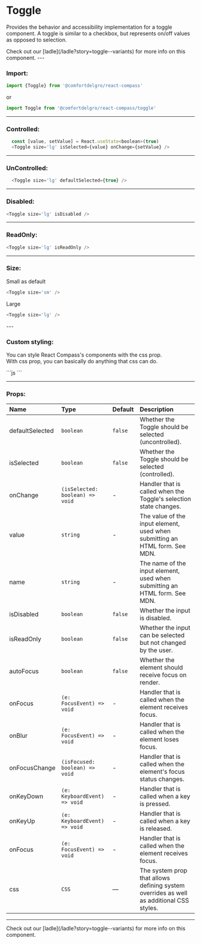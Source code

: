 
# Toggle

Provides the behavior and accessibility implementation for a toggle component. A toggle is similar to a checkbox, but represents on/off values as opposed to selection.

<Callout>
  Check out our [ladle](/ladle?story=toggle--variants) for more info on this
  component.
</Callout>
---

### Import:

```js
import {Toggle} from '@comfortdelgro/react-compass'
```

or

```js
import Toggle from '@comfortdelgro/react-compass/toggle'
```

---

### Controlled:

```js
  const [value, setValue] = React.useState<boolean>(true)
  <Toggle size='lg' isSelected={value} onChange={setValue} />
```

<section className={styles.avatarShowcaseContainer}>
  <Toggle size='lg' defaultSelected={true} />
</section>

---

### UnControlled:

```js
  <Toggle size='lg' defaultSelected={true} />
```

<section className={styles.avatarShowcaseContainer}>
  <Toggle size='lg' defaultSelected={true} />
</section>

---

### Disabled:

```js
<Toggle size='lg' isDisabled />
```

<section className={styles.avatarShowcaseContainer}>
  <Toggle size='lg' isDisabled />
</section>

---

### ReadOnly:

```js
<Toggle size='lg' isReadOnly />
```

<section className={styles.avatarShowcaseContainer}>
  <Toggle size='lg' isReadOnly />
</section>

---

### Size:

Small as default

```js
<Toggle size='sm' />
```

<section className={styles.avatarShowcaseContainer}>
  <Toggle size='sm' />
</section>

Large

```js
<Toggle size='lg' />
```
<section className={styles.avatarShowcaseContainer}>
  <Toggle size='lg' />
</section>
---

### Custom styling:

You can style React Compass's components with the css prop. <br/>
With css prop, you can basically do anything that css can do.

<section className={styles.avatarShowcaseContainer}>
  <Toggle css={{'&:hover': {background: 'red'}}} />
</section>
```js
<Toggle css={{'&:hover': {background: 'red'}}} />
``` 

---

### Props:

| Name            | Type                            | Default | Description                                                                             |
| :-------------- | :------------------------------ | :------ | :-------------------------------------------------------------------------------------- |
| defaultSelected | `boolean`                       | `false` | Whether the Toggle should be selected (uncontrolled).                                   |
| isSelected      | `boolean`                       | `false` | Whether the Toggle should be selected (controlled).                                     |
| onChange        | `(isSelected: boolean) => void` | -       | Handler that is called when the Toggle's selection state changes.                       |
| value           | `string`                        | -       | The value of the input element, used when submitting an HTML form. See MDN.             |
| name            | `string`                        | -       | The name of the input element, used when submitting an HTML form. See MDN.              |
| isDisabled      | `boolean`                       | `false` | Whether the input is disabled.                                                          |
| isReadOnly      | `boolean`                       | `false` | Whether the input can be selected but not changed by the user.                          |
| autoFocus       | `boolean`                       | `false` | Whether the element should receive focus on render.                                     |
| onFocus         | `(e: FocusEvent) => void`       | -       | Handler that is called when the element receives focus.                                 |
| onBlur          | `(e: FocusEvent) => void`       | -       | Handler that is called when the element loses focus.                                    |
| onFocusChange   | `(isFocused: boolean) => void`  | -       | Handler that is called when the element's focus status changes.                         |
| onKeyDown       | `(e: KeyboardEvent) => void`    | -       | Handler that is called when a key is pressed.                                           |
| onKeyUp         | `(e: KeyboardEvent) => void`    | -       | Handler that is called when a key is released.                                          |
| onFocus         | `(e: FocusEvent) => void`       | -       | Handler that is called when the element receives focus.                                 |
| css             | `CSS`                           | —       | The system prop that allows defining system overrides as well as additional CSS styles. |

---

<Callout>
  Check out our [ladle](/ladle?story=toggle--variants) for more info on this
  component.
</Callout>
